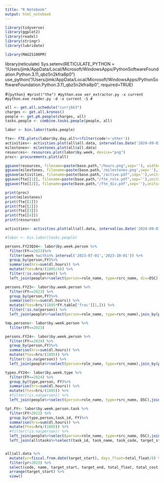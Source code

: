 ```yaml
---
title: "R Notebook"
output: html_notebook
---
```



```r
library(tidyverse)
library(ggplot2)
library(readxl)
library(stringr)
library(lubridate)

library(MAGIS100PM)
```

library(reticulate)
Sys.setenv(RETICULATE_PYTHON = "/Users/jimk/AppData/Local/Microsoft/WindowsApps/PythonSoftwareFoundation.Python.3.11_qbz5n2kfra8p0")
use_python("/Users/jimk/AppData/Local/Microsoft/WindowsApps/PythonSoftwareFoundation.Python.3.11_qbz5n2kfra8p0", required=TRUE)

#```{python}
#print("the")
#python.exe xer_extractor.py -x current
#python.exe reader.py -d -x current -S
#```


```r
all <- get.all.schedule("currjbk3")
charges <- get.all.kronos()
people <- get.p6.people(charges, all)
tasks.people <- combine.tasks.people(people, all)
```

```r
labor <- bin.labor(tasks.people)
```


```r
fte<- FTE.plots(labor$by.day.all%>%filter(code!='other'))
activities<- activities.plot(all$all.data, interval(as.Date('2024-09-01'),as.Date('2025-11-01')),tcost=1)
milestones<- milestones.plot(all$all.data)
resources<- resources.plot(labor$by.week, device="png")
proc<- procurements.plot(all)
```

```r
ggsave(resources, filename=paste(base.path,"/hours.png",sep=''), width=24, units='in', device='png')
ggsave(milestones, filename=paste(base.path,'/milestones.png',sep=''), width=12, units='in', device="png")
ggsave(activities, filename=paste(base.path,"/active.pdf",sep=''),units="in", height=12, width=24, device="pdf")
ggsave(fte[[1]], filename=paste(base.path,"/fte_role.pdf",sep=''),units="in", device="pdf")
ggsave(fte[[2]], filename=paste(base.path,"/fte_div.pdf",sep=''),units="in", device="pdf")

```


```r
print(proc)
print(milestones)
print(fte[[1]])
print(fte[[2]])
print(fte[[3]])
print(fte[[4]])
print(resources)
```

```r
activities<- activities.plot(all$all.data, interval(as.Date('2024-09-01'),as.Date('2025-11-01')),tcost=1)
```

```r
#labor <- bin.labor(tasks.people)

persons.FY23Q34<- labor$by.week.person %>%
  filter(FY==2023)%>%
  filter(week %within% interval('2023-07-01','2023-10-01')) %>%
  group_by(person,FY)%>%
  summarise(hrs=sum(dl.hours)) %>% 
  mutate(ftes=hrs/(1805/4)) %>%
  filter(!is.na(person)) %>%
  left_join(people%>%select(person=role_name, type=rsrc_name, div=DSC),join_by(person) )

persons.FY23<- labor$by.week.person %>%
  filter(FY==2023) %>%
  group_by(person,FY)%>%
  summarise(hrs=sum(dl.hours)) %>% 
  mutate(ftes=hrs/(1805*FY.table['frac'][1,])) %>%
  filter(!is.na(person)) %>%
  left_join(people%>%select(person=role_name, type=rsrc_name),join_by(person) )

tmp.persons<- labor$by.week.person %>%
  filter(FY==2023)

persons.FY24<- labor$by.week.person %>%
  filter(FY==2024) %>%
  group_by(person,FY)%>%
  summarise(hrs=sum(dl.hours)) %>% 
  mutate(ftes=hrs/(1805)) %>%
  filter(!is.na(person)) %>%
  left_join(people%>%select(person=role_name, type=rsrc_name),join_by(person) )

types.FY24<- labor$by.week.type %>%
  filter(FY==2024) %>%
  group_by(type,person, FY)%>%
  summarise(hrs=sum(dl.hours)) %>% 
  mutate(ftes=hrs/(1805)) %>%
  #filter(!is.na(person)) %>%
  left_join(people%>%select(person=role_name, type=rsrc_name, DSC),join_by(type,person) )

tpt.FY<- labor$by.week.person.task %>%
  filter(FY>2022) %>%
  group_by(type,person,task_id, FY)%>%
  summarise(hrs=sum(dl.hours)) %>% 
  mutate(ftes=hrs/(1805)) %>%
  #filter(!is.na(person)) %>%
  left_join(people%>%select(person=role_name, type=rsrc_name, DSC),join_by(type,person)) %>%
  left_join(all$tasks%>%select(task_id, task_name, task_code, target_start_date, target_end_date), by=join_by(task_id))



```
```r
all$all.data %>% 
  mutate(yr=fiscal.from.date(target_start), days_float=total_float/8) %>%
  filter(yr>2023) %>%
  select(code, name, target_start, target_end, total_float, total_cost,yr, days_float) %>%
  arrange(target_start) %>%
  view()
```


